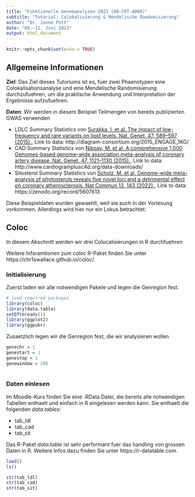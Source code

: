 ```yaml
---
title: "Funktionelle Genomanalysen 2023 (09-CRT-A006)"
subtitle: "Tutorial: Colokalisierung & Mendelische Randomisierung" 
author: "Dr. Janne Pott"
date: "09.-11. Juni 2023"
output: html_document
---
```


```r
knitr::opts_chunk$set(echo = TRUE)
```

## Allgemeine Informationen

**Ziel**: Das Ziel dieses Tutoriums ist es, fuer zwei Phaenotypen eine Colokalisationsanalyse und eine Mendelische Randomisierung durchzufuehren, um die praktische Anwendung und Interpretation der Ergebnisse aufzufuehren. 

**Daten**: Wir werden in diesem Beispiel Teilmengen von bereits publizierten GWAS verwenden

- LDLC Summary Statistics von [Surakka, I. et al. The impact of low-frequency and rare variants on lipid levels. Nat. Genet. 47, 589–597 (2015).](https://www.nature.com/articles/ng.3300), Link to data: http://diagram-consortium.org/2015_ENGAGE_1KG/
- CAD Summary Statistics von [Nikpay, M. et al. A comprehensive 1,000 Genomes-based genome-wide association meta-analysis of coronary artery disease. Nat. Genet. 47, 1121–1130 (2015).](https://www.nature.com/articles/ng.3396), Link to data: http://www.cardiogramplusc4d.org/data-downloads/
- Sitosterol Summary Statistics von [Scholz, M. et al. Genome-wide meta-analysis of phytosterols reveals five novel loci and a detrimental effect on coronary atherosclerosis. Nat Commun 13, 143 (2022).](https://www.nature.com/articles/s41467-021-27706-6), Link to data: https://zenodo.org/record/5607613

Diese Beispieldaten wurden gewaehlt, weil sie auch in der Vorlesung vorkommen. Allerdings wird hier nur ein Lokus betrachtet: 


## Coloc

In diesem Abschnitt werden wir drei Colocalisierungen in R durchfuehren

Weitere Inforamtionen zum *coloc* R-Paket finden Sie unter https://chr1swallace.github.io/coloc/.

### Initialisierung

Zuerst laden wir alle notwendigen Pakete und legen die Genregion fest.

```r
# load required packages
library(coloc)
library(data.table)
setDTthreads(1)
library(ggplot2)
library(ggpubr)
```

Zusaetzlich legen wir die Genregion fest, die wir analysieren wollen 

```r
genechr = 1
genestart = 1
genestop = 1
genewindow = 200
  
```

### Daten einlesen
Im Moodle-Kurs finden Sie eine .RData Datei, die bereits alle notwendigen Tabellen enthaelt und einfach in R eingelesen werden kann. Sie enthaelt die folgenden *data.tables*:

- tab_ldl 
- tab_cad
- tab_sit

Das R-Paket *data.table* ist sehr performant fuer das handling von grossen Daten in R. Weitere Infos dazu finden Sie unter https://r-datatable.com.

```r
load()
ls()

str(tab_ldl)
str(tab_cad)
str(tab_sit)


```

